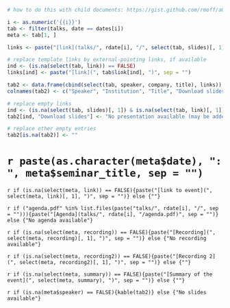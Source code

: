 ```r
# how to do this with child documents: https://gist.github.com/rmoff/a043676a2f084b81a434

i <- as.numeric('{{i}}')
tab <- filter(talks, date == dates[i])
meta <- tab[1, ]

links <- paste("[link](talks/", rdate[i], "/", select(tab, slides)[, 1], ")", sep = "")

# replace template links by external-pointing links, if available
ind <- (is.na(select(tab, link)) == FALSE)
links[ind] <- paste("[link](", tab$link[ind], ")", sep = "")

tab2 <- data.frame(cbind(select(tab, speaker, company, title), links))
colnames(tab2) <- c("Speaker", "Institution", "Title", "Download slides")

# replace empty links
ind <- (is.na(select(tab, slides)[, 1]) & is.na(select(tab, link)[, 1]))
tab2[ind, "Download slides"] <- "No presentation available (may be added later for recent events, after having received speaker approval)"

# replace other empty entries
tab2[is.na(tab2)] <- ""
```

# `r paste(as.character(meta$date), ": ", meta$seminar_title, sep = "")` {-} 

`r if (is.na(select(meta, link)) == FALSE){paste("[link to event](", select(meta, link)[, 1], ")", sep = "")} else {""}`

`r if ("agenda.pdf" %in% list.files(paste("talks/", rdate[i], "/", sep = ""))){paste("[Agenda](talks/", rdate[i], "/agenda.pdf)", sep = "")} else {"No agenda available"}`

`r if (is.na(select(meta, recording)) == FALSE){paste("[Recording](", select(meta, recording)[, 1], ")", sep = "")} else {"No recording available"}`

`r if (is.na(select(meta, recording2)) == FALSE){paste("[Recording 2](", select(meta, recording2)[, 1], ")", sep = "")} else {""}`

`r if (is.na(select(meta, summary)) == FALSE){paste("[Summary of the event](", select(meta, summary), ")", sep = "")} else {""}` 

`r if (is.na(meta$speaker) == FALSE){kable(tab2)} else {"No slides available"}`

